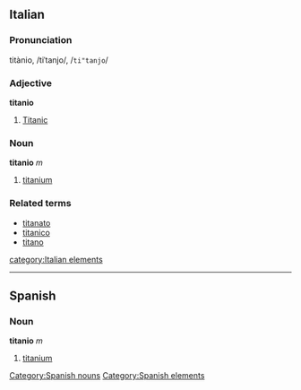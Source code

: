 ==Italian==
===Pronunciation===
titànio, /tiˈtanjo/, /<tt>ti"tanjo</tt>/
===Adjective===
'''titanio'''

# [[Titanic]]

===Noun===
'''titanio''' ''m''

# [[titanium]]

===Related terms===
*[[titanato]]
*[[titanico]]
*[[titano]]
[[category:Italian elements]]

----
== Spanish ==
=== Noun ===
'''titanio''' ''m''
# [[titanium]]

[[Category:Spanish nouns]]
[[Category:Spanish elements]]
